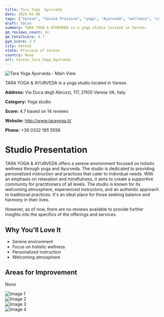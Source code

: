 ```yaml
---
title: Tara Yoga  Ayurveda
date: 2025-03-08
tags: ["Varese", "Varese Province", "yoga", "Ayurveda", "wellness", "community", "Varese"]  
draft: false
summary: TARA YOGA & AYURVEDA is a yoga studio located in Varese.
gm_reviews_count: 14
gm_totalScore: 4.7
gym_score: 3.5
city: Varese
state: Province of Varese
country: None
url: Varese_Tara_Yoga_Ayurveda
---
```


<div className="aspect-[16/9] relative my-8">
  <img 
    src="https://lh5.googleusercontent.com/p/AF1QipP6ZdiPmgR6lbMVtL8NUUM8k1pg85ThVwYe7cN2=w1920-h1080-k-no"
    alt="Tara Yoga  Ayurveda - Main View"
    className="object-cover absolute inset-0 w-full h-full rounded-lg"
  />
</div>

TARA YOGA & AYURVEDA is a yoga studio located in Varese.

**Address:** Via Duca degli Abruzzi, 117, 21100 Varese VA, Italy

**Category:** Yoga studio

**Score:** 4.7 based on 14 reviews

**Website:** http://www.tarayoga.it/

**Phone:** +39 0332 195 5556

# Studio Presentation

TARA YOGA & AYURVEDA offers a serene environment focused on holistic wellness through yoga and Ayurveda. The studio is dedicated to providing personalized instruction and practices that cater to individual needs. With an emphasis on relaxation and mindfulness, it aims to create a supportive community for practitioners of all levels. The studio is known for its welcoming atmosphere, experienced instructors, and an authentic approach to traditional practices. It's an ideal place for those seeking balance and harmony in their lives.

However, as of now, there are no reviews available to provide further insights into the specifics of the offerings and services.

## Why You'll Love It

- Serene environment
- Focus on holistic wellness
- Personalized instruction
- Welcoming atmosphere

## Areas for Improvement

None

<div className="grid grid-cols-1 xl:grid-cols-2 gap-4 my-8">
<div className="aspect-[4/3] relative"><img src="https://lh5.googleusercontent.com/p/AF1QipPSZHxs_8OE7WeoOK04GwmeNWYybTe4ExSrj_nd=w1920-h1080-k-no" alt="Image 1" className="object-cover absolute inset-0 w-full h-full rounded-lg" /></div>
<div className="aspect-[4/3] relative"><img src="https://lh5.googleusercontent.com/p/AF1QipMx-upAgBGo-wPAXV3KlwV-TC1vcqoFwE7OQt2h=w1920-h1080-k-no" alt="Image 2" className="object-cover absolute inset-0 w-full h-full rounded-lg" /></div>
<div className="aspect-[4/3] relative"><img src="https://lh5.googleusercontent.com/p/AF1QipMJB7LmuvkMb-XtvnycR9FmHr4bXI3ZsUjEYdco=w1920-h1080-k-no" alt="Image 3" className="object-cover absolute inset-0 w-full h-full rounded-lg" /></div>
<div className="aspect-[4/3] relative"><img src="https://streetviewpixels-pa.googleapis.com/v1/thumbnail?panoid=QheVwsvdhuIirjc1DoUxMg&cb_client=maps_sv.tactile.gps&w=203&h=100&yaw=276.44794&pitch=0&thumbfov=100" alt="Image 4" className="object-cover absolute inset-0 w-full h-full rounded-lg" /></div>
</div>